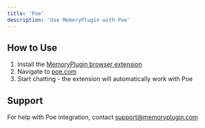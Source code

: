 ```yaml
---
title: 'Poe'
description: 'Use MemoryPlugin with Poe'
---
```


## How to Use

1. Install the [MemoryPlugin browser extension](/integrations/browser-extension)
2. Navigate to [poe.com](https://poe.com)
3. Start chatting - the extension will automatically work with Poe

## Support

For help with Poe integration, contact [support@memoryplugin.com](mailto:support@memoryplugin.com)